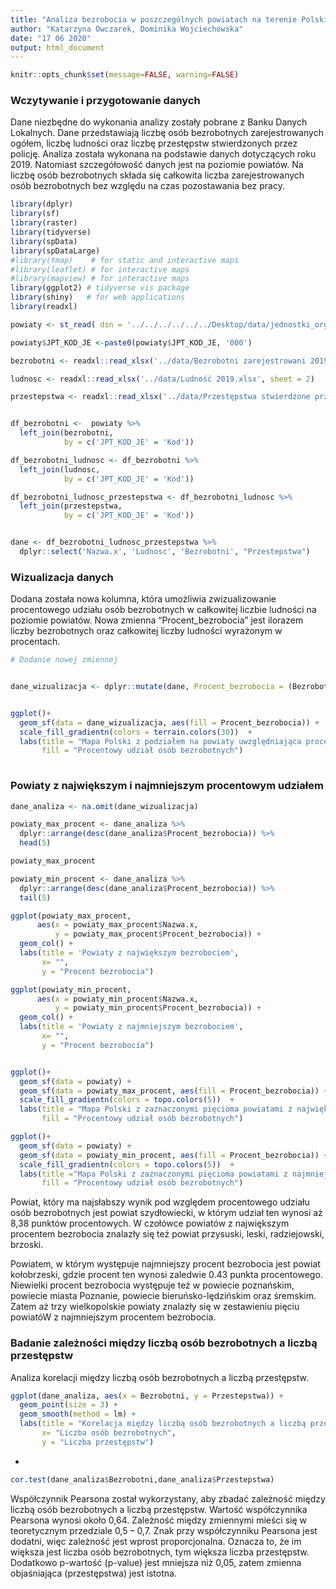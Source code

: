 ---
title: "Analiza bezrobocia w poszczególnych powiatach na terenie Polski"
author: "Katarzyna Owczarek, Dominika Wojciechowska"
date: "17 06 2020"
output: html_document
---

```{r setup, include=FALSE}
knitr::opts_chunk$set(message=FALSE, warning=FALSE)
```


### Wczytywanie i przygotowanie danych

Dane niezbędne do wykonania analizy zostały pobrane z Banku Danych Lokalnych. Dane przedstawiają liczbę osób bezrobotnych zarejestrowanych ogółem, liczbę ludności oraz liczbę przestępstw stwierdzonych przez policję. Analiza została wykonana na podstawie danych dotyczących roku 2019. Natomiast szczegółowość danych jest na poziomie powiatów. Na liczbę osób bezrobotnych składa się całkowita liczba zarejestrowanych osób bezrobotnych bez względu na czas pozostawania bez pracy. 

```{r}
library(dplyr)
library(sf)
library(raster)
library(tidyverse)
library(spData)
library(spDataLarge)
#library(tmap)    # for static and interactive maps
#library(leaflet) # for interactive maps
#library(mapview) # for interactive maps
library(ggplot2) # tidyverse vis package
library(shiny)   # for web applications
library(readxl)
```




```{r}
powiaty <- st_read( dsn = '../../../../../../Desktop/data/jednostki_organizacyjne/Powiaty.shp')

powiaty$JPT_KOD_JE <-paste0(powiaty$JPT_KOD_JE, '000')

bezrobotni <- readxl::read_xlsx('../data/Bezrobotni zarejestrowani 2019.xlsx', sheet = 2)

ludnosc <- readxl::read_xlsx('../data/Ludność 2019.xlsx', sheet = 2)

przestepstwa <- readxl::read_xlsx('../data/Przestępstwa stwierdzone przez Policję w zakończonych postępowaniach przygotowawczych 2019.xlsx', sheet = 2)


df_bezrobotni <-  powiaty %>% 
  left_join(bezrobotni, 
            by = c('JPT_KOD_JE' = 'Kod'))

df_bezrobotni_ludnosc <- df_bezrobotni %>% 
  left_join(ludnosc, 
            by = c('JPT_KOD_JE' = 'Kod'))

df_bezrobotni_ludnosc_przestepstwa <- df_bezrobotni_ludnosc %>% 
  left_join(przestepstwa, 
            by = c('JPT_KOD_JE' = 'Kod'))


dane <- df_bezrobotni_ludnosc_przestepstwa %>%
  dplyr::select('Nazwa.x', 'Ludnosc', 'Bezrobotni', "Przestepstwa")

```

### Wizualizacja danych

Dodana została nowa kolumna, która umożliwia zwizualizowanie procentowego udziału osób bezrobotnych w całkowitej liczbie ludności na poziomie powiatów. Nowa zmienna "Procent_bezrobocia" jest ilorazem liczby bezrobotnych oraz całkowitej liczby ludności wyrażonym w procentach. 

```{r}
# Dodanie nowej zmiennej


dane_wizualizacja <- dplyr::mutate(dane, Procent_bezrobocia = (Bezrobotni / Ludnosc * 100))


ggplot()+
  geom_sf(data = dane_wizualizacja, aes(fill = Procent_bezrobocia)) + 
  scale_fill_gradientn(colors = terrain.colors(30))  +
  labs(title = "Mapa Polski z podziałem na powiaty uwzględniająca procent bezrobocia", 
       fill = "Procentowy udział osób bezrobotnych") 
      
```

### Powiaty z największym i najmniejszym procentowym udziałem

```{r}
dane_analiza <- na.omit(dane_wizualizacja)

powiaty_max_procent <- dane_analiza %>% 
  dplyr::arrange(desc(dane_analiza$Procent_bezrobocia)) %>% 
  head(5) 

powiaty_max_procent 

powiaty_min_procent <- dane_analiza %>% 
  dplyr::arrange(desc(dane_analiza$Procent_bezrobocia)) %>% 
  tail(5) 

ggplot(powiaty_max_procent,
      aes(x = powiaty_max_procent$Nazwa.x,
          y = powiaty_max_procent$Procent_bezrobocia)) + 
  geom_col() +
  labs(title = 'Powiaty z największym bezrobociem', 
       x= "", 
       y = "Procent bezrobocia")

ggplot(powiaty_min_procent,
      aes(x = powiaty_min_procent$Nazwa.x,
          y = powiaty_min_procent$Procent_bezrobocia)) + 
  geom_col() +
  labs(title = 'Powiaty z najmniejszym bezrobociem', 
       x= "", 
       y = "Procent bezrobocia")


ggplot()+
  geom_sf(data = powiaty) + 
  geom_sf(data = powiaty_max_procent, aes(fill = Procent_bezrobocia)) + 
  scale_fill_gradientn(colors = topo.colors(5))  +
  labs(title = "Mapa Polski z zaznaczonymi pięcioma powiatami z największym bezrobociem", 
       fill = "Procentowy udział osób bezrobotnych")

ggplot()+
  geom_sf(data = powiaty) + 
  geom_sf(data = powiaty_min_procent, aes(fill = Procent_bezrobocia)) + 
  scale_fill_gradientn(colors = topo.colors(5))  +
  labs(title ="Mapa Polski z zaznaczonymi pięcioma powiatami z najmniejszym bezrobociem", 
       fill = "Procentowy udział osób bezrobotnych")

```

Powiat, który ma najsłabszy wynik pod względem procentowego udziału osób bezrobotnych jest powiat szydłowiecki, w którym udział ten wynosi aż 8,38 punktów procentowych. W czołówce powiatów z największym procentem bezrobocia znalazły się też powiat przysuski, leski, radziejowski, brzoski. 

Powiatem, w którym występuje najmniejszy procent bezrobocia jest powiat kołobrzeski, gdzie procent ten wynosi zaledwie 0.43 punkta procentowego. Niewielki procent bezrobocia występuje też w powiecie poznańskim, powiecie miasta Poznanie, powiecie bieruńsko-lędzińskim oraz śremskim. Zatem aż trzy wielkopolskie powiaty znalazły się w zestawieniu pięciu powiatóW z najmniejszym procentem bezrobocia. 



### Badanie zależności między liczbą osób bezrobotnych a liczbą przestępstw

Analiza korelacji między liczbą osób bezrobotnych a liczbą przestępstw.

```{r}
ggplot(dane_analiza, aes(x = Bezrobotni, y = Przestepstwa)) + 
  geom_point(size = 3) + 
  geom_smooth(method = lm) +
  labs(title = "Korelacja między liczbą osób bezrobotnych a liczbą przestępstw", 
       x= "Liczba osób bezrobotnych", 
       y = "Liczba przestępstw")

```

-
```{r}
cor.test(dane_analiza$Bezrobotni,dane_analiza$Przestepstwa)
```

Współczynnik Pearsona został wykorzystany, aby zbadać zależność między liczbą osób bezrobotnych a liczbą przestępstw. Wartość współczynnika Pearsona wynosi około 0,64. Zależność między zmiennymi mieści się w teoretycznym przedziale 0,5 – 0,7. Znak przy współczynniku Pearsona jest dodatni, więc zależność jest wprost proporcjonalna. Oznacza to, że im większa jest liczba osób bezrobotnych, tym większa liczba przestępstw. Dodatkowo p-wartość (p-value) jest mniejsza niż 0,05, zatem zmienna objaśniająca (przestępstwa) jest istotna.




